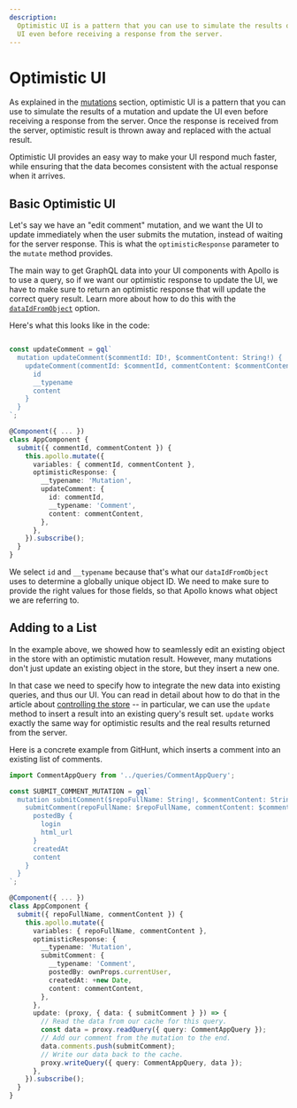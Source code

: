 ```yaml
---
description:
  Optimistic UI is a pattern that you can use to simulate the results of a mutation and update the
  UI even before receiving a response from the server.
---
```


# Optimistic UI

As explained in the [mutations](../basics/mutations#optimistic-ui) section, optimistic UI is a
pattern that you can use to simulate the results of a mutation and update the UI even before
receiving a response from the server. Once the response is received from the server, optimistic
result is thrown away and replaced with the actual result.

Optimistic UI provides an easy way to make your UI respond much faster, while ensuring that the data
becomes consistent with the actual response when it arrives.

## Basic Optimistic UI

Let's say we have an "edit comment" mutation, and we want the UI to update immediately when the user
submits the mutation, instead of waiting for the server response. This is what the
`optimisticResponse` parameter to the `mutate` method provides.

The main way to get GraphQL data into your UI components with Apollo is to use a query, so if we
want our optimistic response to update the UI, we have to make sure to return an optimistic response
that will update the correct query result. Learn more about how to do this with the
[`dataIdFromObject`](../features/cache-updates#normalization-with-dataidfromobject) option.

Here's what this looks like in the code:

```ts

const updateComment = gql`
  mutation updateComment($commentId: ID!, $commentContent: String!) {
    updateComment(commentId: $commentId, commentContent: $commentContent) {
      id
      __typename
      content
    }
  }
`;

@Component({ ... })
class AppComponent {
  submit({ commentId, commentContent }) {
    this.apollo.mutate({
      variables: { commentId, commentContent },
      optimisticResponse: {
        __typename: 'Mutation',
        updateComment: {
          id: commentId,
          __typename: 'Comment',
          content: commentContent,
        },
      },
    }).subscribe();
  }
}
```

We select `id` and `__typename` because that's what our `dataIdFromObject` uses to determine a
globally unique object ID. We need to make sure to provide the right values for those fields, so
that Apollo knows what object we are referring to.

## Adding to a List

In the example above, we showed how to seamlessly edit an existing object in the store with an
optimistic mutation result. However, many mutations don't just update an existing object in the
store, but they insert a new one.

In that case we need to specify how to integrate the new data into existing queries, and thus our
UI. You can read in detail about how to do that in the article about
[controlling the store](./cache-updates) -- in particular, we can use the `update` method to insert
a result into an existing query's result set. `update` works exactly the same way for optimistic
results and the real results returned from the server.

Here is a concrete example from GitHunt, which inserts a comment into an existing list of comments.

```ts
import CommentAppQuery from '../queries/CommentAppQuery';

const SUBMIT_COMMENT_MUTATION = gql`
  mutation submitComment($repoFullName: String!, $commentContent: String!) {
    submitComment(repoFullName: $repoFullName, commentContent: $commentContent) {
      postedBy {
        login
        html_url
      }
      createdAt
      content
    }
  }
`;

@Component({ ... })
class AppComponent {
  submit({ repoFullName, commentContent }) {
    this.apollo.mutate({
      variables: { repoFullName, commentContent },
      optimisticResponse: {
        __typename: 'Mutation',
        submitComment: {
          __typename: 'Comment',
          postedBy: ownProps.currentUser,
          createdAt: +new Date,
          content: commentContent,
        },
      },
      update: (proxy, { data: { submitComment } }) => {
        // Read the data from our cache for this query.
        const data = proxy.readQuery({ query: CommentAppQuery });
        // Add our comment from the mutation to the end.
        data.comments.push(submitComment);
        // Write our data back to the cache.
        proxy.writeQuery({ query: CommentAppQuery, data });
      },
    }).subscribe();
  }
}
```
